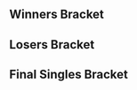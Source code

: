 {{DISPLAYTITLE:DreamHack Austin 2016: Singles Bracket}}{{SetGame|melee}}
{{Dreamhack Austin 2016 Tabs|This=3}}
==Winners Bracket==
{{Template:32DEWBracketA
|tourneylink=DreamHack/2016/Austin
|tourneyname=DreamHack Austin 2016
|column-width=150
|r1m1p1=Hungrybox |r1m1p1flag=us |r1m1p1score=2
|r1m1p2=Luke |r1m1p2flag=us |r1m1p2score=0
|r1m1win=1

|r1m2p1=Chillindude |r1m2p1flag=us |r1m2p1score=2
|r1m2p2=Mojo |r1m2p2flag=us |r1m2p2score=0
|r1m2win=1

|r1m3p1=Lucky |r1m3p1flag=us |r1m3p1score=2
|r1m3p2=hamyojo |r1m3p2flag=us |r1m3p2score=0
|r1m3win=1

|r1m4p1=Duck |r1m4p1flag=us |r1m4p1score=2
|r1m4p2=ALP |r1m4p2flag=us |r1m4p2score=0
|r1m4win=1

|r1m5p1=Axe |r1m5p1flag=us |r1m5p1score=2
|r1m5p2=fehrar |r1m5p2flag= |r1m5p2score=0
|r1m5win=1

|r1m6p1=The Moon |r1m6p1flag=us |r1m6p1score=2
|r1m6p2=gaR |r1m6p2flag=us |r1m6p2score=0
|r1m6win=1

|r1m7p1=SFAT |r1m7p1flag=us |r1m7p1score=2
|r1m7p2=spoonfullofpasta |r1m7p2flag=us |r1m7p2score=0
|r1m7win=1

|r1m8p1=Wizzrobe |r1m8p1flag=us |r1m8p1score=2
|r1m8p2=Tirno |r1m8p2flag=us |r1m8p2score=0
|r1m8win=1
|r1m8p1char1=cf |r1m8p2char1=falco |r1m8p1stock1=2 |r1m8p2stock1=0 |r1m8win1=1 |r1m8stage1=Battlefield
|r1m8p1char2=cf |r1m8p2char2=falco |r1m8p1stock2=3 |r1m8p2stock2=0 |r1m8win2=1 |r1m8stage2=Final Destination
|r1m8details={{BracketMatchDetails|comment=|preview=|lrthread=|vod=https://www.youtube.com/watch?v=kNX9X1BbPMo|interview=|recap=}}

|r1m9p1=Mango |r1m9p1flag=us |r1m9p1score=2
|r1m9p2=Pest killa |r1m9p2flag=us |r1m9p2score=0
|r1m9win=1
|r1m9p1char1=fox |r1m9p2char1=falco |r1m9p1stock1=4 |r1m9p2stock1=0 |r1m9win1=1 |r1m9stage1=Battlefield
|r1m9p1char2=fox |r1m9p2char2=falco |r1m9p1stock2=3 |r1m9p2stock2=0 |r1m9win2=1 |r1m9stage2=Yoshi's Story
|r1m9details={{BracketMatchDetails|comment=|preview=|lrthread=|vod=https://www.youtube.com/watch?v=ApwZxSxgFZY|interview=|recap=}}

|r1m10p1=dizzkidboogie |r1m10p1flag=us |r1m10p1score=1
|r1m10p2=ESAM |r1m10p2flag=us |r1m10p2score=2
|r1m10win=2

|r1m11p1=MacD |r1m11p1flag=us |r1m11p1score=2
|r1m11p2=Nerin |r1m11p2flag=us |r1m11p2score=0
|r1m11win=1

|r1m12p1=Wobbles |r1m12p1flag=us |r1m12p1score=2
|r1m12p2=Pax |r1m12p2flag=us |r1m12p2score=0
|r1m12win=1

|r1m13p1=Mew2King |r1m13p1flag=us |r1m13p1score=2
|r1m13p2=BreachiN |r1m13p2flag=us |r1m13p2score=0
|r1m13win=1

|r1m14p1=Ken |r1m14p1flag=us |r1m14p1score=1
|r1m14p2=Crush |r1m14p2flag=us |r1m14p2score=2
|r1m14win=2
|r1m14p1char1=marth |r1m14p2char1=fox |r1m14p1stock1=1 |r1m14p2stock1=0 |r1m14stage1=Battlefield |r1m14win1=1
|r1m14p1char2=marth |r1m14p2char2=fox |r1m14p1stock2=0 |r1m14p2stock2=1 |r1m14stage2=Pokémon Stadium |r1m14win2=2
|r1m14p1char3=marth |r1m14p2char3=fox |r1m14p1stock3=0 |r1m14p2stock3=1 |r1m14stage3=Fountain of Dreams |r1m14win3=2
|r1m14details={{BracketMatchDetails|comment=|preview=|lrthread=|vod=https://www.youtube.com/watch?v=iwMq3suwOxo|interview=|recap=}}

|r1m15p1=S2J |r1m15p1flag=us |r1m15p1score=2
|r1m15p2=Tuesday |r1m15p2flag=us |r1m15p2score=0
|r1m15win=1

|r1m16p1=Nintendude |r1m16p1flag=us |r1m16p1score=2
|r1m16p2=MT |r1m16p2flag=us |r1m16p2score=0
|r1m16win=1

|r2m1p1=Hungrybox |r2m1p1flag=us |r2m1p1score=2
|r2m1p2=Chillindude |r2m1p2flag=us |r2m1p2score=0
|r2m1win=1

|r2m2p1=Lucky |r2m2p1flag=us |r2m2p1score=2
|r2m2p2=Duck |r2m2p2flag=us |r2m2p2score=1
|r2m2win=1
|r2m2p1char1=fox |r2m2p2char1=samus |r2m2p1stock1=2 |r2m2p2stock1=0 |r2m2win1=1 |r2m2stage1=Battlefield
|r2m2p1char2=fox |r2m2p2char2=samus |r2m2p1stock2=0 |r2m2p2stock2=2 |r2m2win2=2 |r2m2stage2=Dream Land
|r2m2p1char3=fox |r2m2p2char3=samus |r2m2p1stock3=2 |r2m2p2stock3=0 |r2m2win3=1 |r2m2stage3=Yoshi's Story
|r2m2details={{BracketMatchDetails|comment=|preview=|lrthread=|vod=https://www.youtube.com/watch?v=9bnPQq8Uvkw|interview=|recap=}}

|r2m3p1=Axe |r2m3p1flag=us |r2m3p1score=2
|r2m3p2=The Moon |r2m3p2flag=us |r2m3p2score=0
|r2m3win=1
|r2m3p1char1=pikachu |r2m3p2char1=marth |r2m3p1stock1=3 |r2m3p2stock1=0 |r2m3win1=1 |r2m3stage1=Battlefield
|r2m3p1char2=pikachu |r2m3p2char2=marth |r2m3p1stock2=3 |r2m3p2stock2=0 |r2m3win2=1 |r2m3stage2=Battlefield
|r2m3details={{BracketMatchDetails|comment=|preview=|lrthread=|vod=https://www.youtube.com/watch?v=Ic63YTg_ies|interview=|recap=}}

|r2m4p1=SFAT |r2m4p1flag=us |r2m4p1score=2
|r2m4p2=Wizzrobe |r2m4p2flag=us |r2m4p2score=1
|r2m4win=1
|r2m4p1char1=fox |r2m4p2char1=cf |r2m4p1stock1=1 |r2m4p2stock1=0 |r2m4win1=1 |r2m4stage1=Final Destination
|r2m4p1char2=fox |r2m4p2char2=cf |r2m4p1stock2=0 |r2m4p2stock2=2 |r2m4win2=2 |r2m4stage2=Dream Land
|r2m4p1char3=fox |r2m4p2char3=cf |r2m4p1stock3=3 |r2m4p2stock3=0 |r2m4win3=1 |r2m4stage3=Yoshi's Story
|r2m4details={{BracketMatchDetails|comment=|preview=|lrthread=|vod=https://www.youtube.com/watch?v=C6sF5AZIDfM|interview=|recap=}}

|r2m5p1=Mango |r2m5p1flag=us |r2m5p1score=2
|r2m5p2=ESAM |r2m5p2flag=us |r2m5p2score=0
|r2m5win=1
|r2m5p1char1=fox |r2m5p2char1=samus |r2m5p1stock1=1 |r2m5p2stock1=0 |r2m5win1=1 |r2m5stage1=Battlefield
|r2m5p1char2=fox |r2m5p2char2=samus |r2m5p1stock2=3 |r2m5p2stock2=0 |r2m5win2=1 |r2m5stage2=Battlefield
|r2m5details={{BracketMatchDetails|comment=|preview=|lrthread=|vod=https://www.youtube.com/watch?v=mAdrZG4jxBE|interview=|recap=}}

|r2m6p1=MacD |r2m6p1flag=us |r2m6p1score=2
|r2m6p2=Wobbles |r2m6p2flag=us |r2m6p2score=0
|r2m6win=1

|r2m7p1=Mew2King |r2m7p1flag=us |r2m7p1score=2
|r2m7p2=Crush |r2m7p2flag=us |r2m7p2score=0
|r2m7win=1

|r2m8p1=S2J |r2m8p1flag=us |r2m8p1score=1
|r2m8p2=Nintendude |r2m8p2flag=us |r2m8p2score=2
|r2m8win=2

|r3m1p1=Hungrybox |r3m1p1flag=us |r3m1p1score=3
|r3m1p2=Lucky |r3m1p2flag=us |r3m1p2score=1
|r3m1win=1
|r3m1p1char1=jigglypuff |r3m1p2char1=fox |r3m1p1stock1=0 |r3m1p2stock1=1 |r3m1win1=2 |r3m1stage1=Battlefield
|r3m1p1char2=jigglypuff |r3m1p2char2=fox |r3m1p1stock2=2 |r3m1p2stock2=0 |r3m1win2=1 |r3m1stage2=Dream Land
|r3m1p1char3=jigglypuff |r3m1p2char3=fox |r3m1p1stock3=1 |r3m1p2stock3=0 |r3m1win3=1 |r3m1stage3=Final Destination
|r3m1p1char4=jigglypuff |r3m1p2char4=fox |r3m1p1stock4=1 |r3m1p2stock4=0 |r3m1win4=1 |r3m1stage4=Pokémon Stadium
|r3m1details={{BracketMatchDetails|comment=|preview=|lrthread=|vod=https://www.youtube.com/watch?v=E9YCEAxG554|interview=|recap=}}

|r3m2p1=Axe |r3m2p1flag=us |r3m2p1score=2
|r3m2p2=SFAT |r3m2p2flag=us |r3m2p2score=3
|r3m2win=2
|r3m2p1char1=pikachu |r3m2p2char1=fox |r3m2p1stock1=1 |r3m2p2stock1=0 |r3m2win1=1 |r3m2stage1=Battlefield
|r3m2p1char2=pikachu |r3m2p2char2=fox |r3m2p1stock2=0 |r3m2p2stock2=1 |r3m2win2=2 |r3m2stage2=Yoshi's Story
|r3m2p1char3=pikachu |r3m2p2char3=fox |r3m2p1stock3=2 |r3m2p2stock3=0 |r3m2win3=1 |r3m2stage3=Final Destination
|r3m2p1char4=pikachu |r3m2p2char4=fox |r3m2p1stock4=0 |r3m2p2stock4=1 |r3m2win4=2 |r3m2stage4=Dream Land
|r3m2p1char5=pikachu |r3m2p2char5=fox |r3m2p1stock5=0 |r3m2p2stock5=1 |r3m2win5=2 |r3m2stage5=Fountain of Dreams
|r3m2details={{BracketMatchDetails|comment=|preview=|lrthread=|vod=https://www.youtube.com/watch?v=BnsveakTAjQ|interview=|recap=}}

|r3m3p1=Mango |r3m3p1flag=us |r3m3p1score=3
|r3m3p2=MacD |r3m3p2flag=us |r3m3p2score=0
|r3m3win=1
|r3m3p1char1=fox |r3m3p2char1=peach |r3m3p1stock1=2 |r3m3p2stock1=0 |r3m3win1=1 |r3m3stage1=Battlefield
|r3m3p1char2=fox |r3m3p2char2=peach |r3m3p1stock2=2 |r3m3p2stock2=0 |r3m3win2=1 |r3m3stage2=Fountain of Dreams
|r3m3p1char3=fox |r3m3p2char3=peach |r3m3p1stock3=1 |r3m3p2stock3=0 |r3m3win3=1 |r3m3stage3=Fountain of Dreams
|r3m3details={{BracketMatchDetails|comment=|preview=|lrthread=|vod=https://www.youtube.com/watch?v=Wgoc5te6HcU|interview=|recap=}}

|r3m4p1=Mew2King |r3m4p1flag=us |r3m4p1score=3
|r3m4p2=Nintendude |r3m4p2flag=us |r3m4p2score=1
|r3m4win=1
|r3m4p1char1=peach |r3m4p2char1=ic |r3m4p1stock1=0 |r3m4p2stock1=2 |r3m4win1=2 |r3m4stage1=Fountain of Dreams
|r3m4p1char2=peach |r3m4p2char2=ic |r3m4p1stock2=2 |r3m4p2stock2=0 |r3m4win2=1 |r3m4stage2=Final Destination
|r3m4p1char3=peach |r3m4p2char3=ic |r3m4p1stock3=2 |r3m4p2stock3=0 |r3m4win3=1 |r3m4stage3=Pokémon Stadium
|r3m4p1char4=peach |r3m4p2char4=peach |r3m4p1stock4=2 |r3m4p2stock4=0 |r3m4win4=1 |r3m4stage4=Dream Land
|r3m4details={{BracketMatchDetails|comment=|preview=|lrthread=|vod=https://www.youtube.com/watch?v=jdVtF0ZuxYA|interview=|recap=}}

|r4m1p1=Hungrybox |r4m1p1flag=us |r4m1p1score=3
|r4m1p2=SFAT |r4m1p2flag=us |r4m1p2score=1
|r4m1win=1
|r4m1p1char1=puff |r4m1p2char1=fox |r4m1p1stock1=1 |r4m1p2stock1=0 |r4m1win1=1 |r4m1stage1=Battlefield
|r4m1p1char2=puff |r4m1p2char2=fox |r4m1p1stock2=1 |r4m1p2stock2=0 |r4m1win2=1 |r4m1stage2=Yoshi's Story
|r4m1p1char3=puff |r4m1p2char3=fox |r4m1p1stock3=0 |r4m1p2stock3=1 |r4m1win3=2 |r4m1stage3=Yoshi's Story
|r4m1p1char4=puff |r4m1p2char4=fox |r4m1p1stock4=1 |r4m1p2stock4=0 |r4m1win4=1 |r4m1stage4=Dream Land
|r4m1date=
|r4m1finished=
|r4m1details={{BracketMatchDetails|comment=|preview=|lrthread=|vod=https://www.youtube.com/watch?v=tUypwaXAh1o|interview=|recap=}}

|r4m2p1=Mango |r4m2p1flag=us |r4m2p1score=0
|r4m2p2=Mew2King |r4m2p2flag=us |r4m2p2score=3
|r4m2win=2
|r4m2p1char1=fox |r4m2p2char1=marth |r4m2p1stock1=0 |r4m2p2stock1=1 |r4m2win1=2 |r4m2stage1=Yoshi's Story
|r4m2p1char2=fox |r4m2p2char2=marth |r4m2p1stock2=0 |r4m2p2stock2=1 |r4m2win2=2 |r4m2stage2=Dream Land
|r4m2p1char3=fox |r4m2p2char3=marth |r4m2p1stock3=0 |r4m2p2stock3=1 |r4m2win3=2 |r4m2stage3=Dream Land
|r4m2date=
|r4m2finished=
|r4m2details={{BracketMatchDetails|comment=|preview=|lrthread=|vod=https://www.youtube.com/watch?v=9BPj-ivo7Xs|interview=|recap=}}

}}

==Losers Bracket==
{{64DELBracketSmwA
|tourneylink=DreamHack/2016/Austin
|tourneyname=DreamHack Austin 2016
|l1placement=49-64
|l2placement=33-48
|l3placement=25-32
|l4placement=17-24
|l5placement=13-16
|l6placement=9-12
|l7placement=7-8
|l8placement=5-6
|column-width=145

|l1m1p1=Zap101 |l1m1p1flag=us |l1m1p1score=1
|l1m1p2=JF |l1m1p2flag=us |l1m1p2score=2
|l1m1win=2

|l1m2p1=Bobo |l1m2p1flag=us |l1m2p1score=1
|l1m2p2=Drewzey |l1m2p2flag=us |l1m2p2score=2
|l1m2win=2

|l1m3p1=Ram |l1m3p1flag=us |l1m3p1score=2
|l1m3p2=sloth-behr |l1m3p2flag= |l1m3p2score=0
|l1m3win=1

|l1m4p1=Zave |l1m4p1flag=us |l1m4p1score=1
|l1m4p2=LK |l1m4p2flag=us |l1m4p2score=2
|l1m4win=2

|l1m5p1=Palaver |l1m5p1flag=us |l1m5p1score=0
|l1m5p2=Disafter |l1m5p2flag=us |l1m5p2score=2
|l1m5win=2

|l1m6p1=herman |l1m6p1flag= |l1m6p1score=2
|l1m6p2=Ginta |l1m6p2flag=us |l1m6p2score=1
|l1m6win=1

|l1m7p1=Schythed |l1m7p1flag=us |l1m7p1score=2
|l1m7p2=Day |l1m7p2flag=mx |l1m7p2score=1
|l1m7win=1

|l1m8p1=Yardo |l1m8p1flag=us |l1m8p1score=1
|l1m8p2=Legion |l1m8p2flag=us |l1m8p2score=2
|l1m8win=2

|l1m9p1=Cloud |l1m9p1flag=us |l1m9p1score=1
|l1m9p2=SunflowerGirls |l1m9p2flag=us |l1m9p2score=2
|l1m9win=2

|l1m10p1=PKJoey |l1m10p1flag=us |l1m10p1score=0
|l1m10p2=Blues Clues |l1m10p2flag=us |l1m10p2score=2
|l1m10win=2

|l1m11p1=Brian |l1m11p1flag=us |l1m11p1score=0
|l1m11p2=Burgerdon |l1m11p2flag=us |l1m11p2score=2
|l1m11win=2

|l1m12p1=Trademark |l1m12p1flag=us |l1m12p1score=2
|l1m12p2=cFoy |l1m12p2flag=us |l1m12p2score=1
|l1m12win=1

|l1m13p1=gustavo |l1m13p1flag=se |l1m13p1score=0
|l1m13p2=Big Red |l1m13p2flag=us |l1m13p2score=2
|l1m13win=2

|l1m14p1=Preme |l1m14p1flag=us |l1m14p1score=0
|l1m14p2=Gimme |l1m14p2flag=us |l1m14p2score=2
|l1m14win=2

|l1m15p1=Medic |l1m15p1flag=us |l1m15p1score=0
|l1m15p2=didact25 |l1m15p2flag=us |l1m15p2score=2
|l1m15win=2

|l1m16p1=Almost Ham |l1m16p1flag=us |l1m16p1score=0
|l1m16p2=Boamba |l1m16p2flag=us |l1m16p2score=2
|l1m16win=2

|l2m1p1=MT |l2m1p1flag=us |l2m1p1score=2
|l2m1p2=JF |l2m1p2flag=us |l2m1p2score=0
|l2m1win=1

|l2m2p1=Tuesday |l2m2p1flag=us |l2m2p1score=2
|l2m2p2=Drewzey |l2m2p2flag=us |l2m2p2score=1
|l2m2win=1

|l2m3p1=Ken |l2m3p1flag=us |l2m3p1score=2
|l2m3p2=Ram |l2m3p2flag=us |l2m3p2score=0
|l2m3win=1

|l2m4p1=BreachiN |l2m4p1flag=us |l2m4p1score=0
|l2m4p2=LK |l2m4p2flag=us |l2m4p2score=2
|l2m4win=2

|l2m5p1=Pax |l2m5p1flag=us |l2m5p1score=2
|l2m5p2=Disafter |l2m5p2flag=us |l2m5p2score=0
|l2m5win=1

|l2m6p1=Nerin |l2m6p1flag=us |l2m6p1score=2
|l2m6p2=herman |l2m6p2flag= |l2m6p2score=0
|l2m6win=1

|l2m7p1=dizzkidboogie |l2m7p1flag=us |l2m7p1score=2
|l2m7p2=Schythed |l2m7p2flag=us |l2m7p2score=1
|l2m7win=1

|l2m8p1=Pest killa |l2m8p1flag=us |l2m8p1score=1
|l2m8p2=Legion |l2m8p2flag=us |l2m8p2score=2
|l2m8win=2

|l2m9p1=Tirno |l2m9p1flag=us |l2m9p1score=2
|l2m9p2=SunflowerGirls |l2m9p2flag=us |l2m9p2score=0
|l2m9win=1

|l2m10p1=spoonfullofpasta |l2m10p1flag=us |l2m10p1score=2
|l2m10p2=Blues Clues |l2m10p2flag=us |l2m10p2score=0
|l2m10win=1

|l2m11p1=gaR |l2m11p1flag=us |l2m11p1score=2
|l2m11p2=Burgerdon |l2m11p2flag=us |l2m11p2score=0
|l2m11win=1

|l2m12p1=fehrar |l2m12p1flag= |l2m12p1score=0
|l2m12p2=Trademark |l2m12p2flag=us |l2m12p2score=2
|l2m12win=2

|l2m13p1=ALP |l2m13p1flag=us |l2m13p1score=2
|l2m13p2=Big Red |l2m13p2flag=us |l2m13p2score=0
|l2m13win=1

|l2m14p1=hamyojo |l2m14p1flag=us |l2m14p1score=2
|l2m14p2=Gimme |l2m14p2flag=us |l2m14p2score=1
|l2m14win=1

|l2m15p1=Mojo |l2m15p1flag=us |l2m15p1score=2
|l2m15p2=didact25 |l2m15p2flag=us |l2m15p2score=1
|l2m15win=1

|l2m16p1=Luke |l2m16p1flag=us |l2m16p1score=0
|l2m16p2=Boamba |l2m16p2flag=us |l2m16p2score=2
|l2m16win=2

|l3m1p1=MT |l3m1p1flag=us |l3m1p1score=2
|l3m1p2=Tuesday |l3m1p2flag=us |l3m1p2score=0
|l3m1win=1

|l3m2p1=Ken |l3m2p1flag=us |l3m2p1score=2
|l3m2p2=LK |l3m2p2flag=us |l3m2p2score=0
|l3m2win=1

|l3m3p1=Pax |l3m3p1flag=us |l3m3p1score=2
|l3m3p2=Nerin |l3m3p2flag=us |l3m3p2score=1
|l3m3win=1

|l3m4p1=dizzkidboogie |l3m4p1flag=us |l3m4p1score=2
|l3m4p2=Legion |l3m4p2flag=us |l3m4p2score=0
|l3m4win=1

|l3m5p1=Tirno |l3m5p1flag=us |l3m5p1score=2
|l3m5p2=spoonfullofpasta |l3m5p2flag=us |l3m5p2score=0
|l3m5win=1

|l3m6p1=gaR |l3m6p1flag=us |l3m6p1score=2
|l3m6p2=Trademark |l3m6p2flag=us |l3m6p2score=1
|l3m6win=1

|l3m7p1=ALP |l3m7p1flag=us |l3m7p1score=2
|l3m7p2=hamyojo |l3m7p2flag=us |l3m7p2score=1
|l3m7win=1

|l3m8p1=Mojo |l3m8p1flag=us |l3m8p1score=2
|l3m8p2=Boamba |l3m8p2flag=us |l3m8p2score=0
|l3m8win=1

|l4m1p1=Wizzrobe |l4m1p1flag=us |l4m1p1score=2
|l4m1p2=MT |l4m1p2flag=us |l4m1p2score=0
|l4m1win=1

|l4m2p1=The Moon |l4m2p1flag=us |l4m2p1score=2
|l4m2p2=Ken |l4m2p2flag=us |l4m2p2score=0
|l4m2win=1

|l4m3p1=Duck |l4m3p1flag=us |l4m3p1score=2
|l4m3p2=Pax |l4m3p2flag=us |l4m3p2score=0
|l4m3win=1

|l4m4p1=Chillindude |l4m4p1flag=us |l4m4p1score=0
|l4m4p2=dizzkidboogie |l4m4p2flag=us |l4m4p2score=2
|l4m4win=2

|l4m5p1=S2J |l4m5p1flag=us |l4m5p1score=2
|l4m5p2=Tirno |l4m5p2flag=us |l4m5p2score=1
|l4m5win=1

|l4m6p1=Crush |l4m6p1flag=us |l4m6p1score=2
|l4m6p2=gaR |l4m6p2flag=us |l4m6p2score=0
|l4m6win=1

|l4m7p1=Wobbles |l4m7p1flag=us |l4m7p1score=2
|l4m7p2=ALP |l4m7p2flag=us |l4m7p2score=0
|l4m7win=1

|l4m8p1=ESAM |l4m8p1flag=us |l4m8p1score=1
|l4m8p2=Mojo |l4m8p2flag=us |l4m8p2score=2
|l4m8win=2

|l5m1p1=Wizzrobe |l5m1p1flag=us |l5m1p1score=2
|l5m1p2=The Moon |l5m1p2flag=us |l5m1p2score=0
|l5m1win=1

|l5m2p1=Duck |l5m2p1flag=us |l5m2p1score=2
|l5m2p2=dizzkidboogie |l5m2p2flag=us |l5m2p2score=1
|l5m2win=1

|l5m3p1=S2J |l5m3p1flag=us |l5m3p1score=2
|l5m3p2=Crush |l5m3p2flag=us |l5m3p2score=0
|l5m3win=1

|l5m4p1=Wobbles |l5m4p1flag=us |l5m4p1score=2
|l5m4p2=Mojo |l5m4p2flag=us |l5m4p2score=1
|l5m4win=1

|l6m1p1=MacD |l6m1p1flag=us |l6m1p1score=1
|l6m1p2=Wizzrobe |l6m1p2flag=us |l6m1p2score=3
|l6m1win=2
|l6m1p1char1=peach |l6m1p2char1=cf |l6m1p1stock1=0 |l6m1p2stock1=1 |l6m1win1=2 |l6m1stage1=Dream Land
|l6m1p1char2=peach |l6m1p2char2=cf |l6m1p1stock2=3 |l6m1p2stock2=0 |l6m1win2=1 |l6m1stage2=Fountain of Dreams
|l6m1p1char3=peach |l6m1p2char3=cf |l6m1p1stock3=0 |l6m1p2stock3=1 |l6m1win3=2 |l6m1stage3=Pokémon Stadium
|l6m1p1char4=peach |l6m1p2char4=cf |l6m1p1stock4=0 |l6m1p2stock4=1 |l6m1win4=2 |l6m1stage4=Battlefield
|l6m1details={{BracketMatchDetails|comment=|preview=|lrthread=|vod=https://www.youtube.com/watch?v=sMBPFnnzrhA|interview=|recap=}}

|l6m2p1=Nintendude |l6m2p1flag=us |l6m2p1score=3
|l6m2p2=Duck |l6m2p2flag=us |l6m2p2score=0
|l6m2win=1
|l6m2p1char1=ic |l6m2p2char1=samus |l6m2p1stock1=1 |l6m2p2stock1=0 |l6m2win1=1 |l6m2stage1=Battlefield
|l6m2p1char2=ic |l6m2p2char2=samus |l6m2p1stock2=2 |l6m2p2stock2=0 |l6m2win2=1 |l6m2stage2=Dream Land
|l6m2p1char3=ic |l6m2p2char3=samus |l6m2p1stock3=2 |l6m2p2stock3=0 |l6m2win3=1 |l6m2stage3=Dream Land
|l6m2details={{BracketMatchDetails|comment=|preview=|lrthread=|vod=https://www.youtube.com/watch?v=jH3xgpanQjs|interview=|recap=}}

|l6m3p1=Lucky |l6m3p1flag=us |l6m3p1score=3
|l6m3p2=S2J |l6m3p2flag=us |l6m3p2score=1
|l6m3win=1
|l6m3p1char1=fox |l6m3p2char1=captain falcon |l6m3p1stock1=2 |l6m3p2stock1=0 |l6m3stage1=Battlefield |l6m3win1=1
|l6m3p1char2=fox |l6m3p2char2=captain falcon |l6m3p1stock2=0 |l6m3p2stock2=1 |l6m3stage2=Battlefield |l6m3win2=2
|l6m3p1char3=fox |l6m3p2char3=captain falcon |l6m3p1stock3=1 |l6m3p2stock3=0 |l6m3stage3=Final Destination |l6m3win3=1
|l6m3p1char4=fox |l6m3p2char4=captain falcon |l6m3p1stock4=1 |l6m3p2stock4=0 |l6m3stage4=Pokémon Stadium |l6m3win4=1
|l6m3details={{BracketMatchDetails|comment=|preview=|lrthread=|vod=https://www.youtube.com/watch?v=T03dDr4A4Ls|interview=|recap=}}

|l6m4p1=Axe |l6m4p1flag=us |l6m4p1score=3
|l6m4p2=Wobbles |l6m4p2flag=us |l6m4p2score=1
|l6m4win=1
|l6m4p1char1=young link |l6m4p2char1=ice climbers |l6m4p1stock1=0 |l6m4p2stock1=2 |l6m4stage1=Fountain of Dreams |l6m4win1=2
|l6m4p1char2=falco |l6m4p2char2=ice climbers |l6m4p1stock2=1 |l6m4p2stock2=0 |l6m4stage2=Battlefield |l6m4win2=1
|l6m4p1char3=marth |l6m4p2char3=ice climbers |l6m4p1stock3=1 |l6m4p2stock3=0 |l6m4stage3=Yoshi's Story |l6m4win3=1
|l6m4p1char4=fox |l6m4p2char4=ice climbers |l6m4p1stock4=1 |l6m4p2stock4=0 |l6m4stage4=Pokémon Stadium |l6m4win4=1
|l6m4details={{BracketMatchDetails|comment=|preview=|lrthread=|vod=https://www.youtube.com/watch?v=csdkkfe9kbQ|interview=|recap=}}

|l7m1p1=Wizzrobe |l7m1p1flag=us |l7m1p1score=3
|l7m1p2=Nintendude |l7m1p2flag=us |l7m1p2score=0
|l7m1win=1
|l7m1p1char1=cf |l7m1p2char1=ic |l7m1p1stock1=1 |l7m1p2stock1=0 |l7m1win1=1 |l7m1stage1=Yoshi's Story
|l7m1p1char2=cf |l7m1p2char2=ic |l7m1p1stock2=1 |l7m1p2stock2=0 |l7m1win2=1 |l7m1stage2=Final Destination
|l7m1p1char3=cf |l7m1p2char3=ic |l7m1p1stock3=1 |l7m1p2stock3=0 |l7m1win3=1 |l7m1stage3=Fountain of Dreams
|l7m1date=
|l7m1finished=
|l7m1details={{BracketMatchDetails|comment=|preview=|lrthread=|vod=https://www.youtube.com/watch?v=vYRNYoxSc-4|interview=|recap=}}

|l7m2p1=Lucky |l7m2p1flag=us |l7m2p1score=3
|l7m2p2=Axe |l7m2p2flag=us |l7m2p2score=2
|l7m2win=1
|l7m2p1char1=fox |l7m2p2char1=pikachu |l7m2p1stock1=0 |l7m2p2stock1=1 |l7m2win1=2 |l7m2stage1=Battlefield
|l7m2p1char2=fox |l7m2p2char2=pikachu |l7m2p1stock2=1 |l7m2p2stock2=0 |l7m2win2=1 |l7m2stage2=Yoshi's Story
|l7m2p1char3=fox |l7m2p2char3=pikachu |l7m2p1stock3=0 |l7m2p2stock3=1 |l7m2win3=2 |l7m2stage3=Final Destination
|l7m2p1char4=fox |l7m2p2char4=pikachu |l7m2p1stock4=1 |l7m2p2stock4=0 |l7m2win4=1 |l7m2stage4=Pokémon Stadium
|l7m2p1char5=fox |l7m2p2char5=pikachu |l7m2p1stock5=2 |l7m2p2stock5=0 |l7m2win5=1 |l7m2stage5=Fountain of Dreams
|l7m2date=
|l7m2finished=
|l7m2details={{BracketMatchDetails|comment=|preview=|lrthread=|vod=https://www.youtube.com/watch?v=_ElMXYbM4Xw|interview=|recap=}}

|l8m1p1=SFAT |l8m1p1flag=us |l8m1p1score=1
|l8m1p2=Wizzrobe |l8m1p2flag=us |l8m1p2score=3
|l8m1win=2
|l8m1p1char1=fox |l8m1p2char1=cf |l8m1p1stock1=0 |l8m1p2stock1=1 |l8m1win1=2 |l8m1stage1=Final Destination
|l8m1p1char2=fox |l8m1p2char2=cf |l8m1p1stock2=2 |l8m1p2stock2=0 |l8m1win2=1 |l8m1stage2=Yoshi's Story
|l8m1p1char3=fox |l8m1p2char3=cf |l8m1p1stock3=0 |l8m1p2stock3=2 |l8m1win3=2 |l8m1stage3=Dream Land
|l8m1p1char4=fox |l8m1p2char4=cf |l8m1p1stock4=0 |l8m1p2stock4=3 |l8m1win4=2 |l8m1stage4=Fountain of Dreams
|l8m1p1char5= |l8m1p2char5= |l8m1p1stock5= |l8m1p2stock5= |l8m1win5= |l8m1stage5=
|l8m1date=
|l8m1finished=
|l8m1details={{BracketMatchDetails|comment=|preview=|lrthread=|vod=https://www.youtube.com/watch?v=vciV9h26pHM|interview=|recap=}}

|l8m2p1=Mango |l8m2p1flag=us |l8m2p1score=3
|l8m2p2=Lucky |l8m2p2flag=us |l8m2p2score=0
|l8m2win=1
|l8m2p1char1=falco |l8m2p2char1=fox |l8m2p1stock1=1 |l8m2p2stock1=0 |l8m2win1=1 |l8m2stage1=Battlefield
|l8m2p1char2=falco |l8m2p2char2=fox |l8m2p1stock2=2 |l8m2p2stock2=0 |l8m2win2=1 |l8m2stage2=Pokémon Stadium
|l8m2p1char3=falco |l8m2p2char3=fox |l8m2p1stock3=2 |l8m2p2stock3=0 |l8m2win3=1 |l8m2stage3=Pokémon Stadium
|l8m2p1char4= |l8m2p2char4= |l8m2p1stock4= |l8m2p2stock4= |l8m2win4= |l8m2stage4=
|l8m2p1char5= |l8m2p2char5= |l8m2p1stock5= |l8m2p2stock5= |l8m2win5= |l8m2stage5=
|l8m2date=
|l8m2finished=
|l8m2details={{BracketMatchDetails|comment=|preview=|lrthread=|vod=https://www.youtube.com/watch?v=ubIzibQpYQ4|interview=|recap=}}
}}

<onlyinclude>
==Final Singles Bracket==
{{DEFinalSmwBracket
|tourneylink=DreamHack/2016/Austin
|tourneyname=DreamHack Austin 2016
|l1placement=4
|r2placement=3
|r3loserplacement=2
|r3winnerplacement=1
|column-width=210
|column-width-finals=280

<!-- FROM WINNERS -->
|r1m1p1=Hungrybox |r1m1p1flag=us |r1m1p1score=3
|r1m1p2=Mew2King |r1m1p2flag=us |r1m1p2score=2
|r1m1win=1
|r1m1p1char1=puff |r1m1p1stock1=2 |r1m1p2char1=fox |r1m1p2stock1=0 |r1m1win1=1 |r1m1stage1=Battlefield
|r1m1p1char2=puff |r1m1p1stock2=0 |r1m1p2char2=fox |r1m1p2stock2=2 |r1m1win2=2 |r1m1stage2=Pokémon Stadium
|r1m1p1char3=puff |r1m1p1stock3=0 |r1m1p2char3=fox |r1m1p2stock3=2 |r1m1win3=2 |r1m1stage3=Dream Land
|r1m1p1char4=puff |r1m1p1stock4=2 |r1m1p2char4=fox |r1m1p2stock4=0 |r1m1win4=1 |r1m1stage4=Dream Land
|r1m1p1char5=puff |r1m1p1stock5=1 |r1m1p2char5=fox |r1m1p2stock5=0 |r1m1win5=1 |r1m1stage5=Yoshi's Story
|r1m1date=
|r1m1finished=
|r1m1details={{BracketMatchDetails
|vod=https://www.youtube.com/watch?v=ra7kQrzbysM
|preview= 
|lrthread=
|interview=
|recap=
|comment=
|live=
}}

<!-- FROM LOSERS -->
|l1m1p1=Wizzrobe |l1m1p1flag=us |l1m1p1score=1
|l1m1p2=Mango |l1m1p2flag=us |l1m1p2score=3
|l1m1win=2
|l1m1p1char1=cf |l1m1p1stock1=2 |l1m1p2char1=fox |l1m1p2stock1=0 |l1m1win1=1 |l1m1stage1=Dream Land 
|l1m1p1char2=cf |l1m1p1stock2=0 |l1m1p2char2=falco |l1m1p2stock2=2 |l1m1win2=2 |l1m1stage2=Yoshi's Story
|l1m1p1char3=cf |l1m1p1stock3=0 |l1m1p2char3=falco |l1m1p2stock3=1 |l1m1win3=2 |l1m1stage3=Pokémon Stadium
|l1m1p1char4=cf |l1m1p1stock4=0 |l1m1p2char4=falco |l1m1p2stock4=1 |l1m1win4=2 |l1m1stage4=Pokémon Stadium
|l1m1date=
|l1m1finished=
|l1m1details={{BracketMatchDetails
|vod=https://www.youtube.com/watch?v=KdaLuVebQtQ
|preview= 
|lrthread=
|interview=
|recap=
|comment=
|live=
}}

<!-- LOSERS FINALS -->
|r2m1p1=Mew2King |r2m1p1flag=us |r2m1p1score=1
|r2m1p2=Mango |r2m1p2flag=us |r2m1p2score=3
|r2m1win=2
|r2m1p1char1=marth |r2m1p1stock1=0 |r2m1p2char1=falco |r2m1p2stock1=1 |r2m1win1=2 |r2m1stage1=Yoshi's Story 
|r2m1p1char2=marth |r2m1p1stock2=1 |r2m1p2char2=falco |r2m1p2stock2=0 |r2m1win2=1 |r2m1stage2=Final Destination
|r2m1p1char3=marth |r2m1p1stock3=0 |r2m1p2char3=falco |r2m1p2stock3=2 |r2m1win3=2 |r2m1stage3=Dream Land
|r2m1p1char4=marth |r2m1p1stock4=0 |r2m1p2char4=falco |r2m1p2stock4=1 |r2m1win4=2 |r2m1stage4=Pokémon Stadium
|r2m1date=
|r2m1finished=
|r2m1details={{BracketMatchDetails
|vod=https://www.youtube.com/watch?v=TIzf9ewokO8
|preview= 
|lrthread=
|interview=
|recap=
|comment=
|live=
}}

<!-- GRAND FINALS -->
|r3m1p1=Hungrybox |r3m1p1flag=us |r3m1p1score=1 |r3m2p1score=2
|r3m1p2=Mango |r3m1p2flag=us |r3m1p2score=3 |r3m2p2score=3
|r3m1win=2
|export_score=true
|r3m1p1char1=puff |r3m1p1stock1=0 |r3m1p2char1=fox |r3m1p2stock1=2 |r3m1win1=2 |r3m1stage1=Battlefield
|r3m1p1char2=puff |r3m1p1stock2=0 |r3m1p2char2=fox |r3m1p2stock2=1 |r3m1win2=2 |r3m1stage2=Dream Land
|r3m1p1char3=puff |r3m1p1stock3=2 |r3m1p2char3=fox |r3m1p2stock3=0 |r3m1win3=1 |r3m1stage3=Dream Land
|r3m1p1char4=puff |r3m1p1stock4=0 |r3m1p2char4=fox |r3m1p2stock4=3 |r3m1win4=2 |r3m1stage4=Yoshi's Story
|r3m1p1char5= |r3m1p1stock5= |r3m1p2char5= |r3m1p2stock5= |r3m1win5= |r3m1stage5=

|r3m2p1char1=puff |r3m2p1stock1=0 |r3m2p2char1=fox |r3m2p2stock1=1 |r3m2win1=2 |r3m2stage1=Battlefield
|r3m2p1char2=puff |r3m2p1stock2=0 |r3m2p2char2=fox |r3m2p2stock2=1 |r3m2win2=2 |r3m2stage2=Dream Land
|r3m2p1char3=puff |r3m2p1stock3=2 |r3m2p2char3=fox |r3m2p2stock3=0 |r3m2win3=1 |r3m2stage3=Dream Land
|r3m2p1char4=puff |r3m2p1stock4=2 |r3m2p2char4=fox |r3m2p2stock4=0 |r3m2win4=1 |r3m2stage4=Yoshi's Story
|r3m2p1char5=puff |r3m2p1stock5=0 |r3m2p2char5=fox |r3m2p2stock5=1 |r3m2win5=2 |r3m2stage5=Yoshi's Story
|r3m1date=May 8th, 2016
|r3m1finished=
|r3m1details={{BracketMatchDetails
|vod=https://www.youtube.com/watch?v=LXugBD5_o84
|preview= 
|lrthread=
|interview=
|recap=
|comment=
|live=
}}
}}

</onlyinclude>
